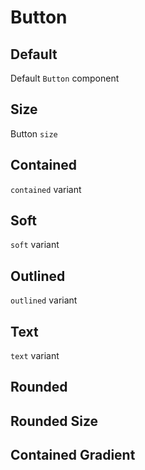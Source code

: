 

<Meta title="Input/Button" component={Button} />

# Button

<Description component={Button} />
<ArgsTable of={Button} />

## Default

Default `Button` component

<Canvas withToolbar>
  <Story name="Default" story={stories.Default} />
</Canvas>

## Size

Button `size`

<Canvas withToolbar>
  <Story name="Size" story={stories.SizeVariant} />
</Canvas>

## Contained

`contained` variant

<Canvas withToolbar>
  <Story name="Contained Variant" story={stories.ContainedVariant} />
</Canvas>

## Soft

`soft` variant

<Canvas withToolbar>
  <Story name="Soft Variant" story={stories.SoftVariant} />
</Canvas>

## Outlined

`outlined` variant

<Canvas withToolbar>
  <Story name="Outlined Variant" story={stories.OutlinedVariant} />
</Canvas>

## Text

`text` variant

<Canvas withToolbar>
  <Story name="Text Variant" story={stories.TextVariant} />
</Canvas>

## Rounded

<Canvas withToolbar>
  <Story name="Rounded" story={stories.RoundedVariant} />
</Canvas>

## Rounded Size

<Canvas withToolbar>
  <Story name="Rounded Size" story={stories.RoundedSize} />
</Canvas>

## Contained Gradient

<Canvas withToolbar>
  <Story name="Contained Gradient" story={stories.ContainedGradientVariant} />
</Canvas>
